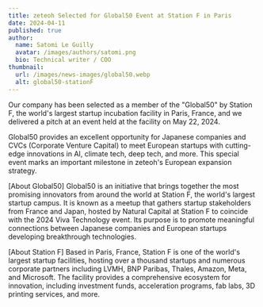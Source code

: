 ```yaml
---
title: zeteoh Selected for Global50 Event at Station F in Paris
date: 2024-04-11
published: true
author:
  name: Satomi Le Guilly
  avatar: /images/authors/satomi.png
  bio: Technical writer / COO
thumbnail:
  url: /images/news-images/global50.webp
  alt: global50-stationF
---
```


Our company has been selected as a member of the "Global50" by Station F, the world's largest startup incubation facility in Paris, France, and we delivered a pitch at an event held at the facility on May 22, 2024.

Global50 provides an excellent opportunity for Japanese companies and CVCs (Corporate Venture Capital) to meet European startups with cutting-edge innovations in AI, climate tech, deep tech, and more. This special event marks an important milestone in zeteoh's European expansion strategy.

[About Global50]
Global50 is an initiative that brings together the most promising innovators from around the world at Station F, the world's largest startup campus. It is known as a meetup that gathers startup stakeholders from France and Japan, hosted by Natural Capital at Station F to coincide with the 2024 Viva Technology event. Its purpose is to promote meaningful connections between Japanese companies and European startups developing breakthrough technologies.

[About Station F]
Based in Paris, France, Station F is one of the world's largest startup facilities, hosting over a thousand startups and numerous corporate partners including LVMH, BNP Paribas, Thales, Amazon, Meta, and Microsoft. The facility provides a comprehensive ecosystem for innovation, including investment funds, acceleration programs, fab labs, 3D printing services, and more.